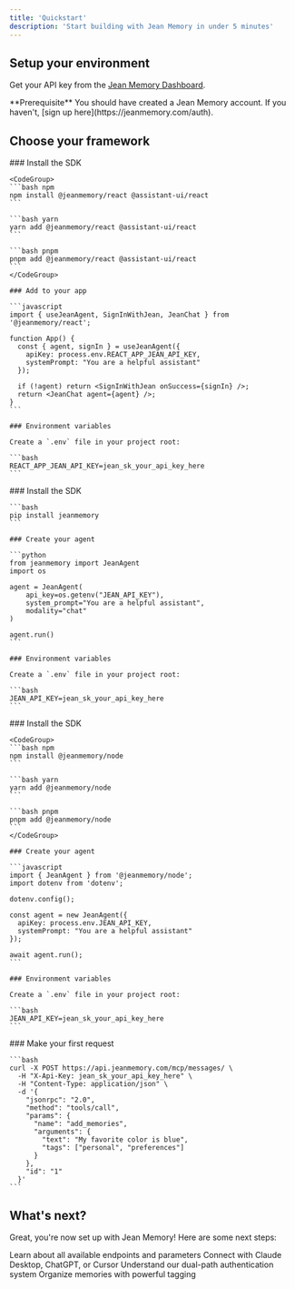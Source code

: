 ```yaml
---
title: 'Quickstart'
description: 'Start building with Jean Memory in under 5 minutes'
---
```


## Setup your environment

Get your API key from the [Jean Memory Dashboard](https://jeanmemory.com/dashboard).

<Info>
  **Prerequisite** You should have created a Jean Memory account. If you haven't, [sign up here](https://jeanmemory.com/auth).
</Info>

## Choose your framework

<Tabs>
  <Tab title="React">
    ### Install the SDK
    
    <CodeGroup>
    ```bash npm
    npm install @jeanmemory/react @assistant-ui/react
    ```
    
    ```bash yarn
    yarn add @jeanmemory/react @assistant-ui/react
    ```
    
    ```bash pnpm
    pnpm add @jeanmemory/react @assistant-ui/react
    ```
    </CodeGroup>
    
    ### Add to your app
    
    ```javascript
    import { useJeanAgent, SignInWithJean, JeanChat } from '@jeanmemory/react';
    
    function App() {
      const { agent, signIn } = useJeanAgent({
        apiKey: process.env.REACT_APP_JEAN_API_KEY,
        systemPrompt: "You are a helpful assistant"
      });
    
      if (!agent) return <SignInWithJean onSuccess={signIn} />;
      return <JeanChat agent={agent} />;
    }
    ```
    
    ### Environment variables
    
    Create a `.env` file in your project root:
    
    ```bash
    REACT_APP_JEAN_API_KEY=jean_sk_your_api_key_here
    ```
  </Tab>
  
  <Tab title="Python">
    ### Install the SDK
    
    ```bash
    pip install jeanmemory
    ```
    
    ### Create your agent
    
    ```python
    from jeanmemory import JeanAgent
    import os
    
    agent = JeanAgent(
        api_key=os.getenv("JEAN_API_KEY"),
        system_prompt="You are a helpful assistant",
        modality="chat"
    )
    
    agent.run()
    ```
    
    ### Environment variables
    
    Create a `.env` file in your project root:
    
    ```bash
    JEAN_API_KEY=jean_sk_your_api_key_here
    ```
  </Tab>
  
  <Tab title="Node.js">
    ### Install the SDK
    
    <CodeGroup>
    ```bash npm
    npm install @jeanmemory/node
    ```
    
    ```bash yarn
    yarn add @jeanmemory/node
    ```
    
    ```bash pnpm
    pnpm add @jeanmemory/node
    ```
    </CodeGroup>
    
    ### Create your agent
    
    ```javascript
    import { JeanAgent } from '@jeanmemory/node';
    import dotenv from 'dotenv';
    
    dotenv.config();
    
    const agent = new JeanAgent({
      apiKey: process.env.JEAN_API_KEY,
      systemPrompt: "You are a helpful assistant"
    });
    
    await agent.run();
    ```
    
    ### Environment variables
    
    Create a `.env` file in your project root:
    
    ```bash
    JEAN_API_KEY=jean_sk_your_api_key_here
    ```
  </Tab>
  
  <Tab title="cURL">
    ### Make your first request
    
    ```bash
    curl -X POST https://api.jeanmemory.com/mcp/messages/ \
      -H "X-Api-Key: jean_sk_your_api_key_here" \
      -H "Content-Type: application/json" \
      -d '{
        "jsonrpc": "2.0",
        "method": "tools/call",
        "params": {
          "name": "add_memories",
          "arguments": {
            "text": "My favorite color is blue",
            "tags": ["personal", "preferences"]
          }
        },
        "id": "1"
      }'
    ```
  </Tab>
</Tabs>

## What's next?

Great, you're now set up with Jean Memory! Here are some next steps:

<CardGroup cols={2}>
  <Card
    title="Explore API Reference"
    icon="book"
    href="/api-reference/introduction"
  >
    Learn about all available endpoints and parameters
  </Card>
  <Card
    title="MCP Integration"
    icon="plug"
    href="/mcp/introduction"
  >
    Connect with Claude Desktop, ChatGPT, or Cursor
  </Card>
  <Card
    title="Authentication"
    icon="lock"
    href="/essentials/authentication"
  >
    Understand our dual-path authentication system
  </Card>
  <Card
    title="Metadata & Tags"
    icon="tags"
    href="/essentials/metadata"
  >
    Organize memories with powerful tagging
  </Card>
</CardGroup>